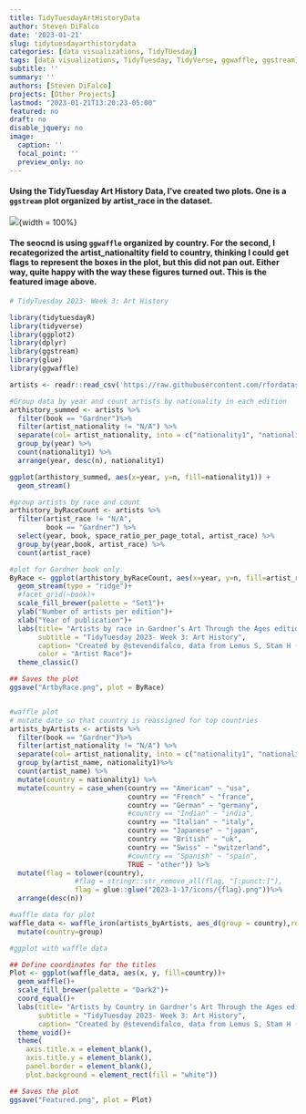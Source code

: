 ```yaml
---
title: TidyTuesdayArtHistoryData
author: Steven DiFalco
date: '2023-01-21'
slug: tidytuesdayarthistorydata
categories: [data visualizations, TidyTUesday]
tags: [data visualizations, TidyTuesday, TidyVerse, ggwaffle, ggstream]
subtitle: ''
summary: ''
authors: [Steven DiFalco]
projects: [Other Projects]
lastmod: "2023-01-21T13:20:23-05:00"
featured: no
draft: no
disable_jquery: no
image:
  caption: ''
  focal_point: ''
  preview_only: no
---
```


#### Using the TidyTuesday Art History Data, I've created two plots. One is a `ggstream` plot organized by artist_race in the dataset.

![](ArtByRace.png){width = 100%}

#### The seocnd is using `ggwaffle` organized by country. For the second, I recategorized the artist_nationaltity field to country, thinking I could get flags to represent the boxes in the plot, but this did not pan out. Either way, quite happy with the way these figures turned out. This is the featured image above.


```r
# TidyTuesday 2023- Week 3: Art History

library(tidytuesdayR)
library(tidyverse)
library(ggplot2)
library(dplyr)
library(ggstream)
library(glue)
library(ggwaffle)

artists <- readr::read_csv('https://raw.githubusercontent.com/rfordatascience/tidytuesday/master/data/2023/2023-01-17/artists.csv')

#Group data by year and count artists by nationality in each edition
arthistory_summed <- artists %>%
  filter(book == "Gardner")%>%
  filter(artist_nationality != "N/A") %>%
  separate(col= artist_nationality, into = c("nationality1", "nationality2"), sep = "-") %>%
  group_by(year) %>%
  count(nationality1) %>%
  arrange(year, desc(n), nationality1)

ggplot(arthistory_summed, aes(x=year, y=n, fill=nationality1)) +
  geom_stream()

#group artists by race and count
arthistory_byRaceCount <- artists %>%
  filter(artist_race != "N/A",
         book == "Gardner") %>%
  select(year, book, space_ratio_per_page_total, artist_race) %>%
  group_by(year,book, artist_race) %>%
  count(artist_race)

#plot for Gardner book only.
ByRace <- ggplot(arthistory_byRaceCount, aes(x=year, y=n, fill=artist_race)) +
  geom_stream(type = "ridge")+
  #facet_grid(~book)+
  scale_fill_brewer(palette = "Set1")+
  ylab("Number of artists per edition")+
  xlab("Year of publication")+
  labs(title= "Artists by race in Gardner’s Art Through the Ages editions 1926-2020",
       subtitle = "TidyTuesday 2023- Week 3: Art History",
       caption= "Created by @stevendifalco, data from Lemus S, Stam H (2022). arthistory: Art History Textbook Data",
       color = "Artist Race")+
  theme_classic()

## Saves the plot
ggsave("ArtbyRace.png", plot = ByRace)


#waffle plot
# mutate date so that country is reassigned for top countries
artists_byArtists <- artists %>%
  filter(book == "Gardner")%>%
  filter(artist_nationality != "N/A") %>%
  separate(col= artist_nationality, into = c("nationality1", "nationality2"), sep = "-") %>%
  group_by(artist_name, nationality1)%>%
  count(artist_name) %>%
  mutate(country = nationality1) %>%
  mutate(country = case_when(country == "American" ~ "usa",
                             country == "French" ~ "france",
                             country == "German" ~ "germany",
                             #country == "Indian" ~ "india",
                             country == "Italian" ~ "italy",
                             country == "Japanese" ~ "japan",
                             country == "British" ~ "uk",
                             country == "Swiss" ~ "switzerland",
                             #country == "Spanish" ~ "spain",
                             TRUE ~ "other")) %>%
  mutate(flag = tolower(country),
                #flag = stringr::str_remove_all(flag, "[:punct:]"),
                flag = glue::glue("2023-1-17/icons/{flag}.png"))%>%
  arrange(desc(n))

#waffle data for plot
waffle_data <- waffle_iron(artists_byArtists, aes_d(group = country),rows=10) %>%
  mutate(country=group)

#ggplot with waffle data

## Define coordinates for the titles
Plot <- ggplot(waffle_data, aes(x, y, fill=country))+
  geom_waffle()+
  scale_fill_brewer(palette = "Dark2")+
  coord_equal()+
  labs(title= "Artists by Country in Gardner’s Art Through the Ages editions 1926-2020",
       subtitle = "TidyTuesday 2023- Week 3: Art History",
       caption= "Created by @stevendifalco, data from Lemus S, Stam H (2022). arthistory: Art History Textbook Data")+
  theme_void()+
  theme(
    axis.title.x = element_blank(),
    axis.title.y = element_blank(),
    panel.border = element_blank(),
    plot.background = element_rect(fill = "white"))

## Saves the plot
ggsave("Featured.png", plot = Plot)

```
